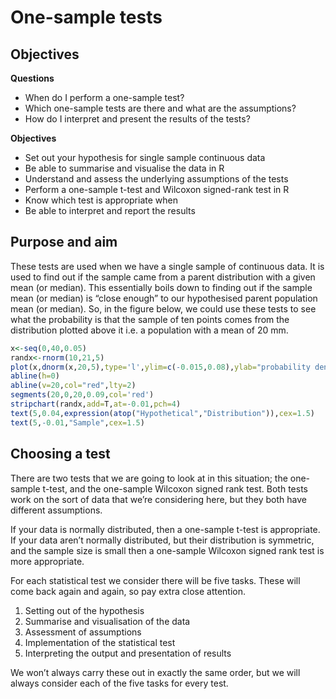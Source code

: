 # One-sample tests {#cs1-one-sample-tests}

## Objectives
:::objectives
**Questions**

- When do I perform a one-sample test?
- Which one-sample tests are there and what are the assumptions?
- How do I interpret and present the results of the tests?

**Objectives**

- Set out your hypothesis for single sample continuous data
- Be able to summarise and visualise the data in R
- Understand and assess the underlying assumptions of the tests
- Perform a one-sample t-test and Wilcoxon signed-rank test in R
- Know which test is appropriate when
- Be able to interpret and report the results
:::

## Purpose and aim
These tests are used when we have a single sample of continuous data. It is used to find out if the sample came from a parent distribution with a given mean (or median). This essentially boils down to finding out if the sample mean (or median) is "close enough" to our hypothesised parent population mean (or median).
So, in the figure below, we could use these tests to see what the probability is that the sample of ten points comes from the distribution plotted above it i.e. a population with a mean of 20 mm.

```r
x<-seq(0,40,0.05)
randx<-rnorm(10,21,5)
plot(x,dnorm(x,20,5),type='l',ylim=c(-0.015,0.08),ylab="probability density",xlab="length (mm)")
abline(h=0)
abline(v=20,col="red",lty=2)
segments(20,0,20,0.09,col='red')
stripchart(randx,add=T,at=-0.01,pch=4)
text(5,0.04,expression(atop("Hypothetical","Distribution")),cex=1.5)
text(5,-0.01,"Sample",cex=1.5)
```

## Choosing a test
There are two tests that we are going to look at in this situation; the one-sample t-test, and the one-sample Wilcoxon signed rank test. Both tests work on the sort of data that we’re considering here, but they both have different assumptions.

If your data is normally distributed, then a one-sample t-test is appropriate. If your data aren’t normally distributed, but their distribution is symmetric, and the sample size is small then a one-sample Wilcoxon signed rank test is more appropriate.

For each statistical test we consider there will be five tasks. These will come back again and again, so pay extra close attention.

:::highlight
1. Setting out of the hypothesis
2. Summarise and visualisation of the data
3. Assessment of assumptions
4. Implementation of the statistical test
5. Interpreting the output and presentation of results
:::

We won’t always carry these out in exactly the same order, but we will always consider each of the five tasks for every test.
